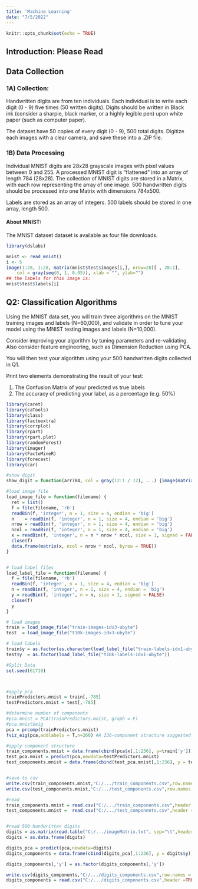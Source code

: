 ```yaml
---
title: 'Machine Learning'
date: "7/5/2022"
---
```


```r
knitr::opts_chunk$set(echo = TRUE)
```

## Introduction: Please Read

## Data Collection


### 1A) Collection:

Handwritten digits are from ten individuals. Each individual is to write each digit (0 - 9) five times (50 written digits). Digits should be written in Black ink (consider a sharpie, black marker, or a highly legible pen) upon white paper (such as computer paper). 

The dataset have 50 copies of every digit (0 - 9), 500 total digits. Digitize each images with a clear camera, and save these into a .ZIP file. 

### 1B) Data Processing

Individual MNIST digits are 28x28 grayscale images with pixel values between 0 and 255. A processed MNIST digit is "flattened" into an array of length 784 (28x28). The collection of MNIST digits are stored in a Matrix, with each row representing the array of one image. 500 handwritten digits should be processed into one Matrix with dimensions 784x500.

Labels are stored as an array of integers. 500 labels should be stored in one array, length 500.


#### About MNIST:

The MNIST dataset dataset is available as four file downloads. 

```r
library(dslabs)

mnist <- read_mnist()
i <- 5
image(1:28, 1:28, matrix(mnist$test$images[i,], nrow=28)[ , 28:1], 
    col = gray(seq(0, 1, 0.05)), xlab = "", ylab="")
## the labels for this image is: 
mnist$test$labels[i]


```


## Q2: Classification Algorithms

Using the MNIST data set, you will train three algorithms on the MNIST training images and labels (N=60,000), and validate in order to tune your model using the MNIST testing images and labels (N=10,000). 

Consider improving your algorithm by tuning parameters and re-validating. Also consider feature engineering, such as Dimension Reduction using PCA.

You will then test your algorithm using your 500 handwritten digits collected in Q1. 

Print two elements demonstrating the result of your test:

1. The Confusion Matrix of your predicted vs true labels
2. The accuracy of predicting your label, as a percentage (e.g. 50%) 
```r
library(caret)
library(caTools)
library(class)
library(factoextra)
library(corrplot)
library(rpart)
library(rpart.plot)
library(randomForest)
library(imager)
library(FactoMineR)
library(forecast)
library(car)

#show digit
show_digit = function(arr784, col = gray(12:1 / 12), ...) {image(matrix(as.matrix(arr784[-785]), nrow = 28)[, 28:1], col =gray(seq(0, 1, 0.05)), ...)}

#load image file
load_image_file = function(filename) {
  ret = list()
  f = file(filename, 'rb')
  readBin(f, 'integer', n = 1, size = 4, endian = 'big')
  n    = readBin(f, 'integer', n = 1, size = 4, endian = 'big')
  nrow = readBin(f, 'integer', n = 1, size = 4, endian = 'big')
  ncol = readBin(f, 'integer', n = 1, size = 4, endian = 'big')
  x = readBin(f, 'integer', n = n * nrow * ncol, size = 1, signed = FALSE)
  close(f)
  data.frame(matrix(x, ncol = nrow * ncol, byrow = TRUE))
}


# load label files
load_label_file = function(filename) {
  f = file(filename, 'rb')
  readBin(f, 'integer', n = 1, size = 4, endian = 'big')
  n = readBin(f, 'integer', n = 1, size = 4, endian = 'big')
  y = readBin(f, 'integer', n = n, size = 1, signed = FALSE)
  close(f)
  y
}

# load images
train = load_image_file("train-images-idx3-ubyte")
test  = load_image_file("t10k-images-idx3-ubyte")

# load labels
train$y = as.factor(as.character(load_label_file("train-labels-idx1-ubyte")))
test$y  = as.factor(load_label_file("t10k-labels-idx1-ubyte"))

#Split Data
set.seed(61710)



#apply pca
trainPredictors.mnist = train[,-785]
testPredictors.mnist = test[,-785]

#determine number of components
#pca.mnist = PCA(trainPredictors.mnist, graph = F)
#pca.mnist$eig  
pca = prcomp(trainPredictors.mnist)
fviz_eig(pca,addlabels = T,n=260) #A 236-component structure suggested by the Scree plot. It would explain more than 90% of the original data. 

#apply component structure
train_components.mnist = data.frame(cbind(pca$x[,1:236], y=train['y']))
test_pca.mnist = predict(pca,newdata=testPredictors.mnist)
test_components.mnist = data.frame(cbind(test_pca.mnist[,1:236], y = test['y']))


#save to csv
write.csv(train_components.mnist,"C:/.../train_components.csv",row.names = FALSE)
write.csv(test_components.mnist,"C:/.../test_components.csv",row.names = FALSE)

#read
train_components.mnist = read.csv("C:/.../train_components.csv",header =TRUE)
test_components.mnist =  read.csv("C:/.../test_components.csv",header =TRUE)


#read 500 handwritten digits
digits = as.matrix(read.table("C:/.../imageMatrix.txt", sep="\t",header=TRUE))
digits = as.data.frame(digits)

digits_pca = predict(pca,newdata=digits)
digits_components = data.frame(cbind(digits_pca[,1:236], y = digits$y))

digits_components[,'y'] = as.factor(digits_components[,'y'])

write.csv(digits_components,"C:/.../digits_components.csv",row.names = FALSE)
digits_components = read.csv("C:/.../digits_components.csv",header =TRUE)

```

